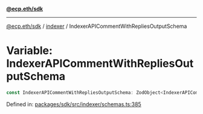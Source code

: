 [**@ecp.eth/sdk**](../../index.mdx)

***

[@ecp.eth/sdk](/sdk-reference/index.mdx) / [indexer](/sdk-reference/indexer/index.mdx) / IndexerAPICommentWithRepliesOutputSchema

# Variable: IndexerAPICommentWithRepliesOutputSchema

```ts
const IndexerAPICommentWithRepliesOutputSchema: ZodObject<IndexerAPICommentWithRepliesOutputSchemaType>;
```

Defined in: [packages/sdk/src/indexer/schemas.ts:385](https://github.com/ecp-eth/comments-monorepo/blob/main/packages/sdk/src/indexer/schemas.ts#L385)
